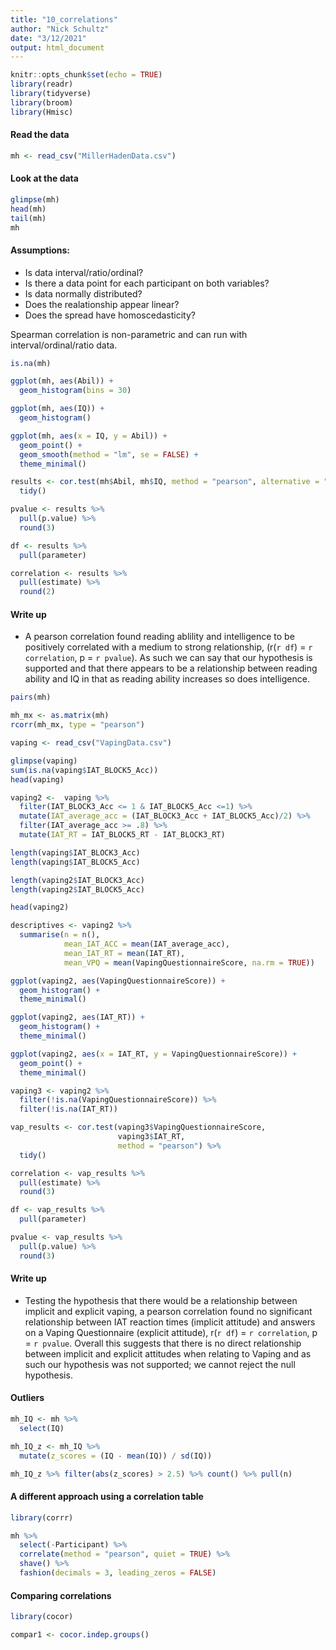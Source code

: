 ```yaml
---
title: "10_correlations"
author: "Nick Schultz"
date: "3/12/2021"
output: html_document
---
```


```r
knitr::opts_chunk$set(echo = TRUE)
library(readr)
library(tidyverse)
library(broom)
library(Hmisc)
```
#### Read the data
```r
mh <- read_csv("MillerHadenData.csv")
```
#### Look at the data
```r
glimpse(mh)
head(mh)
tail(mh)
mh
```
#### Assumptions:  
* Is data interval/ratio/ordinal?  
* Is there a data point for each participant on both variables?  
* Is data normally distributed?  
* Does the realationship appear linear?  
* Does the spread have homoscedasticity?  

Spearman correlation is non-parametric and can run with interval/ordinal/ratio data.

```r
is.na(mh)

ggplot(mh, aes(Abil)) +
  geom_histogram(bins = 30)

ggplot(mh, aes(IQ)) +
  geom_histogram()

ggplot(mh, aes(x = IQ, y = Abil)) +
  geom_point() +
  geom_smooth(method = "lm", se = FALSE) +
  theme_minimal()
```

```r
results <- cor.test(mh$Abil, mh$IQ, method = "pearson", alternative = "two.sided") %>%
  tidy()

pvalue <- results %>%
  pull(p.value) %>%
  round(3)

df <- results %>%
  pull(parameter)

correlation <- results %>%
  pull(estimate) %>%
  round(2)
```

#### Write up  
* A pearson correlation found reading ablility and intelligence to be positively correlated with a medium to strong relationship, (r(`r df`) = `r correlation`, p = `r pvalue`). As such we can say that our hypothesis is supported and that there appears to be a relationship between reading ability and IQ in that as reading ability increases so does intelligence.

```r
pairs(mh)

mh_mx <- as.matrix(mh)
rcorr(mh_mx, type = "pearson")
```

```r
vaping <- read_csv("VapingData.csv")

glimpse(vaping)
sum(is.na(vaping$IAT_BLOCK5_Acc))
head(vaping)

```

```r
vaping2 <-  vaping %>%
  filter(IAT_BLOCK3_Acc <= 1 & IAT_BLOCK5_Acc <=1) %>%
  mutate(IAT_average_acc = (IAT_BLOCK3_Acc + IAT_BLOCK5_Acc)/2) %>%
  filter(IAT_average_acc >= .8) %>%
  mutate(IAT_RT = IAT_BLOCK5_RT - IAT_BLOCK3_RT)

length(vaping$IAT_BLOCK3_Acc)
length(vaping$IAT_BLOCK5_Acc)

length(vaping2$IAT_BLOCK3_Acc)
length(vaping2$IAT_BLOCK5_Acc)

head(vaping2)
```

```r
descriptives <- vaping2 %>%
  summarise(n = n(),
            mean_IAT_ACC = mean(IAT_average_acc),
            mean_IAT_RT = mean(IAT_RT),
            mean_VPQ = mean(VapingQuestionnaireScore, na.rm = TRUE)) 
```

```r
ggplot(vaping2, aes(VapingQuestionnaireScore)) +
  geom_histogram() +
  theme_minimal()

ggplot(vaping2, aes(IAT_RT)) +
  geom_histogram() +
  theme_minimal()

ggplot(vaping2, aes(x = IAT_RT, y = VapingQuestionnaireScore)) +
  geom_point() +
  theme_minimal()

vaping3 <- vaping2 %>%
  filter(!is.na(VapingQuestionnaireScore)) %>%
  filter(!is.na(IAT_RT))
```

```r
vap_results <- cor.test(vaping3$VapingQuestionnaireScore,
                        vaping3$IAT_RT,
                        method = "pearson") %>%
  tidy()

correlation <- vap_results %>%
  pull(estimate) %>%
  round(3)

df <- vap_results %>%
  pull(parameter) 

pvalue <- vap_results %>%
  pull(p.value) %>%
  round(3)
```

#### Write up  
* Testing the hypothesis that there would be a relationship between implicit and explicit vaping, a pearson correlation found no significant relationship between IAT reaction times (implicit attitude) and answers on a Vaping Questionnaire (explicit attitude), r(`r df`) = `r correlation`, p = `r pvalue`. Overall this suggests that there is no direct relationship between implicit and explicit attitudes when relating to Vaping and as such our hypothesis was not supported; we cannot reject the null hypothesis.

#### Outliers
```r
mh_IQ <- mh %>%
  select(IQ)

mh_IQ_z <- mh_IQ %>%
  mutate(z_scores = (IQ - mean(IQ)) / sd(IQ))

mh_IQ_z %>% filter(abs(z_scores) > 2.5) %>% count() %>% pull(n)
```
#### A different approach using a correlation table  
```r
library(corrr)
```

```r
mh %>%
  select(-Participant) %>%
  correlate(method = "pearson", quiet = TRUE) %>%
  shave() %>%
  fashion(decimals = 3, leading_zeros = FALSE)
```

#### Comparing correlations  
```r
library(cocor)
```

```r
compar1 <- cocor.indep.groups()
```

